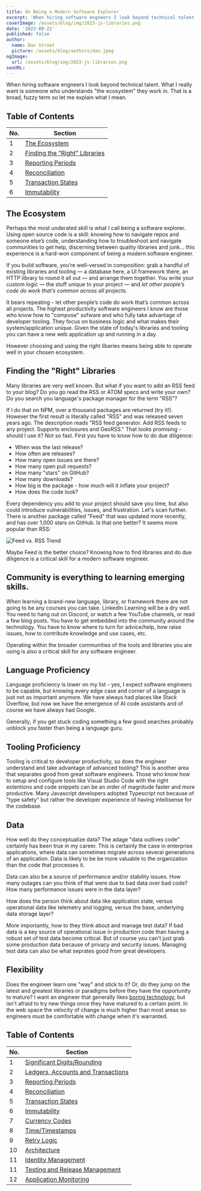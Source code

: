```yaml
---
title: On Being a Modern Software Explorer
excerpt: 'When hiring software engneers I look beyond technical talent. What I really want is someone who understands "the ecosystem" they work in. That is a broad, fuzzy term so let me explain what I mean.'
coverImage: /assets/blog/img/2023-js-libraries.png
date: '2023-09-21'
published: false
author:
  name: Dan Stroot
  picture: /assets/blog/authors/dan.jpeg
ogImage:
  url: /assets/blog/img/2023-js-libraries.png
seoURL:
---
```


When hiring software engneers I look beyond technical talent. What I really want is someone who understands "the ecosystem" they work in. That is a broad, fuzzy term so let me explain what I mean.

## Table of Contents

<div className="px-2 w-full md:w-2/3 xl:w-1/2 overflow-x-auto">

| No. | Section                                                       |
| --- | ------------------------------------------------------------- |
| 1   | [The Ecosystem](#the-ecosystem)                               |
| 2   | [Finding the "Right" Libraries](#finding-the-right-libraries) |
| 3   | [Reporting Periods](#reporting-periods)                       |
| 4   | [Reconciliation](#4)                                          |
| 5   | [Transaction States](#5)                                      |
| 6   | [Immutability](#6)                                            |

</div>

## The Ecosystem

Perhaps the most underated skill is what I call being a software explorer. Using open source code is a skill: knowing how to navigate repos and someone else’s code, understanding how to troubleshoot and navigate communities to get help, discerning between quality libraries and junk… this experience is a hard-won component of being a modern software engineer.

If you build software, you’re well-versed in composition: grab a handful of existing libraries and tooling — a database here, a UI framework there, an HTTP library to round it all out — and arrange them together. You write your custom logic — the stuff unique to your project — and _let other people’s code do work that’s common across all projects_.

It bears repeating - let other people’s code do work that’s common across all projects. The highest productivity software engineers I know are those who know how to "compose" sofware and who fully take advantage of developer tooling. They focus on business logic and what makes their system/application unique. Given the state of today's libraries and tooling you can have a new web application up and running in a day.

However choosing and using the right libaries means being able to operate well in your chosen ecosystem.

## Finding the "Right" Libraries

Many libraries are very well known. But what if you want to add an RSS feed to your blog? Do you go read the RSS or ATOM specs and write your own? Do you search you language's package manager for the term "RSS"?

If I do that on NPM, over a thousand packages are returned (try it!). However the first result is literally called "RSS" and was released seven years ago. The description reads "RSS feed generator. Add RSS feeds to any project. Supports enclosures and GeoRSS." That looks promising - should I use it? Not so fast. First you have to know how to do due diligence:

- When was the last release?
- How often are releases?
- How many open issues are there?
- How many open pull requests?
- How many "stars" on GitHub?
- How many downloads?
- How big is the package - how much will it inflate your project?
- How does the code look?

Every dependency you add to your project should save you time, but also could introduce vulnerabilities, issues, and frustration. Let's scan further. There is another package called "Feed" that was updated more recently, and has over 1,000 stars on GitHub. Is that one better? It seems more popular than RSS:

![Feed vs. RSS Trend](/assets/blog/img/feed_vs_rss.jpg)

Maybe Feed is the better choice? Knowing how to find libraries and do due diligence is a critical skill for a modern software engineer.

## Community is everything to learning emerging skills.

When learning a brand-new language, library, or framework there are not going to be any courses you can take. LinkedIn Learning will be a dry well. You need to hang out on Discord, or watch a few YouTube channels, or read a few blog posts. You have to get embedded into the community around the technology. You have to know where to turn for advice/help, how raise issues, how to contribute knowledge and use cases, etc.

Operating within the broader communities of the tools and libraries you are using is also a critical skill for any software engineer.

## Language Proficiency

Language proficiency is lower on my list - yes, I expect software engineers to be capable, but knowing every edge case and corner of a language is just not as important anymore. We have always had places like Stack Overflow, but now we have the emergence of AI code assistants and of course we have always had Google.

Generally, if you get stuck coding something a few good searches probably unblock you faster than being a language guru.

## Tooling Proficiency

Tooling is critical to developer productivity, so does the engineer understand and take advantage of advanced tooling? This is another area that separates good from great software engineers. Those who know how to setup and configure tools like Visual Studio Code with the right extentions and code snippets can be an order of magnitude faster and more productive. Many Javascript developers adopted Typescript not because of "type safety" but rather the developer experience of having intellisense for the codebase.

## Data

How well do they conceptualize data? The adage "data outlives code" certainly has been true in my career. This is certainly the case in enterprise applications, where data can sometimes migrate across several generations of an application. Data is likely to be be more valuable to the organization than the code that processes it.

Data can also be a source of performance and/or stability issues. How many outages can you think of that were due to bad data over bad code? How many performance issues were in the data layer?

How does the person think about data like application state, versus operational data like telemetry and logging, versus the base, underlying data storage layer?

More importantly, how to they think about and manage test data? If bad data is a key source of operational issue in production code than having a robust set of test data become critical. But of course you can't just grab some production data because of privacy and security issues. Managing test data can also be what seprates good from great developers.

## Flexibility

Does the engineer learn one "way" and stick to it? Or, do they jump on the latest and greatest libraries or paradigms before they have the opportunity to mature? I want an engineer that generally likes [boring technology](https://boringtechnology.club/), but isn't afraid to try new things once they have matured to a certain point. In the web space the velocity of change is much higher than most areas so engineers must be comfortable with change when it's warranted.

## Table of Contents

<div className="px-2 w-full md:w-2/3 xl:w-1/2 overflow-x-auto">

| No. | Section                                  |
| --- | ---------------------------------------- |
| 1   | [Significant Digits/Rounding](#1)        |
| 2   | [Ledgers, Accounts and Transactions](#2) |
| 3   | [Reporting Periods](#reporting-periods)  |
| 4   | [Reconciliation](#4)                     |
| 5   | [Transaction States](#5)                 |
| 6   | [Immutability](#6)                       |
| 7   | [Currency Codes](#7)                     |
| 8   | [Time/Timestamps](#8)                    |
| 9   | [Retry Logic](#9)                        |
| 10  | [Architecture](#10)                      |
| 11  | [Identity Management](#11)               |
| 11  | [Testing and Release Management](#12)    |
| 12  | [Application Monitoring](#13)            |

</div>
